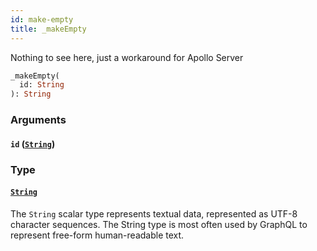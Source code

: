 ```yaml
---
id: make-empty
title: _makeEmpty
---
```



Nothing to see here, just a workaround for Apollo Server


```graphql
_makeEmpty(
  id: String
): String

```


### Arguments

#### `id` ([`String`](/developers/shared-apis/adminidentity-api/graphql/reference/scalars/string))




### Type

#### [`String`](/developers/shared-apis/adminidentity-api/graphql/reference/scalars/string) 

The `String` scalar type represents textual data, represented as UTF-8 character sequences. The String type is most often used by GraphQL to represent free-form human-readable text.




